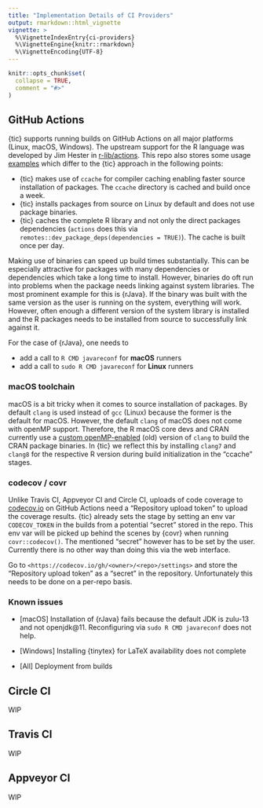 ```yaml
---
title: "Implementation Details of CI Providers"
output: rmarkdown::html_vignette
vignette: >
  %\VignetteIndexEntry{ci-providers}
  %\VignetteEngine{knitr::rmarkdown}
  %\VignetteEncoding{UTF-8}
---
```


```r
knitr::opts_chunk$set(
  collapse = TRUE,
  comment = "#>"
)
```

## GitHub Actions

{tic} supports running builds on GitHub Actions on all major platforms (Linux, macOS, Windows).
The upstream support for the R language was developed by Jim Hester in [r-lib/actions](https://github.com/r-lib/actions).
This repo also stores some usage [examples](https://github.com/r-lib/actions/tree/master/examples) which differ to the {tic} approach in the following points:

- {tic} makes use of `ccache` for compiler caching enabling faster source installation of packages. 
  The `ccache` directory is cached and build once a week.
- {tic} installs packages from source on Linux by default and does not use package binaries.
- {tic} caches the complete R library and not only the direct packages dependencies (`actions` does this via `remotes::dev_package_deps(dependencies = TRUE)`). 
  The cache is built once per day.

Making use of binaries can speed up build times substantially.
This can be especially attractive for packages with many dependencies or dependencies which take a long time to install.
However, binaries do oft run into problems when the package needs linking against system libraries.
The most prominent example for this is {rJava}.
If the binary was built with the same version as the user is running on the system, everything will work.
However, often enough a different version of the system library is installed and the R packages needs to be installed from source to successfully link against it.

For the case of {rJava}, one needs to 

- add a call to `R CMD javareconf` for **macOS** runners
- add a call to `sudo R CMD javareconf` for **Linux** runners

### macOS toolchain

macOS is a bit tricky when it comes to source installation of packages.
By default `clang` is used instead of `gcc` (Linux) because the former is the default for macOS.
However, the default `clang` of macOS does not come with openMP support.
Therefore, the R macOS core devs and CRAN currently use a [custom openMP-enabled](https://cran.r-project.org/bin/macosx/tools/) (old) version of `clang` to build the CRAN package binaries.
In {tic} we reflect this by installing `clang7` and `clang8` for the respective R version during build initialization in the "ccache" stages.

### codecov / covr

Unlike Travis CI, Appveyor CI and Circle CI, uploads of code coverage to [codecov.io](https://codecov.io) on GitHub Actions need a "Repository upload token" to upload the coverage results.
{tic} already sets the stage by setting an env var `CODECOV_TOKEN` in the builds from a potential "secret" stored in the repo.
This env var will be picked up behind the scenes by {covr} when running `covr::codecov()`.
The mentioned "secret" however has to be set by the user.
Currently there is no other way than doing this via the web interface.

Go to `<https://codecov.io/gh/<owner>/<repo>/settings>` and store the "Repository upload token" as a "secret" in the repository.
Unfortunately this needs to be done on a per-repo basis.

### Known issues

- [macOS] Installation of {rJava} fails because the default JDK is zulu-13 and not openjdk@11.
  Reconfiguring via `sudo R CMD javareconf` does not help.

- [Windows] Installing {tinytex} for LaTeX availability does not complete

- [All] Deployment from builds

## Circle CI

WIP

## Travis CI

WIP

## Appveyor CI

WIP

